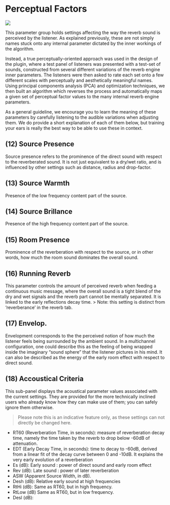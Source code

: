 # Perceptual Factors 

![](https://media.githubusercontent.com/media/FLUX-SE/doc_images/main/Plugins/ircam-spat/spat_05.jpg)

This parameter group holds settings affecting the way the reverb sound is perceived by the listener. As explained 
previously, these are not simply names stuck onto any internal parameter dictated by the inner workings of the algorithm.

Instead, a true perceptually-oriented approach was used in the design of the plugin, where a test panel of listeners was 
presented with a test-set of sounds, constructed from several different variations of the reverb engine inner 
parameters. The listeners were then asked to rate each set onto a few different scales with perceptually and 
aesthetically meaningful names. Using principal components analysis (PCA) and optimization techniques, we then built 
an algorithm which reverses the process and automatically maps a given set of perceptual factor values to the many 
internal reverb engine parameters.


As a general guideline, we encourage you to learn the meaning of these parameters by carefully listening to the audible 
variations when adjusting them. We do provide a short explanation of each of them below, but training your
ears is really the best way to be able to use these in context.


## (12) Source Presence
Source presence refers to the prominence of the direct sound with respect 
to the reverberated sound. It is not just equivalent to a dry/wet ratio, and is
influenced by other settings such as distance, radius and drop-factor.


## (13) Source Warmth
Presence of the low frequency content part of the source.


## (14) Source Brillance
Presence of the high frequency content part of the source.


## (15) Room Presence
Prominence of the reverberation with respect to the source, or in other words,
how much the room sound dominates the overall sound.


## (16) Running Reverb
This parameter controls the amount of perceived reverb when feeding a continuous music message, where the overall
sound is a tight blend of the dry and wet signals and the reverb part cannot be mentally separated. It is linked to the early
reflections decay time.
> Note: this setting is distinct from 'reverberance' in the reverb tab.


## (17) Envelop.
Envelopment corresponds to the the perceived notion of how much the listener feels being surrounded by the ambient
sound. In a multichannel configuration, one could describe this as the feeling of being wrapped inside the imaginary
"sound sphere" that the listener pictures in his mind. It can also be described as the energy of the early room effect with
respect to direct sound.


## (18) Accoustical Criteria
This sub-panel displays the acoustical parameter values associated with the current settings. They are provided for the
more technically inclined users who already know how they can make use of them; you can safely ignore them otherwise.

> Please note this is an indicative feature only, as these settings can not directly be changed here.

* RT60 (Reverberation Time, in seconds): measure of reverberation decay time, namely the time taken by the reverb to
drop below -60dB of attenuation.
* EDT (Early Decay Time, in seconds): time to decay to -60dB, derived from a linear fit of the decay curve between 0 and
-10dB. It explains the very early evolution of a reverberation
* Es (dB): Early sound : power of direct sound and early room effect
* Rev (dB): Late sound : power of later reverberation
* ASW (Apparent Source Width, in dB).
* Desh (dB): Relative early sound at high frequencies
* RtHi (dB): Same as RT60, but in high frequency.
* RtLow (dB) Same as RT60, but in low frequency.
* Desl (dB):
